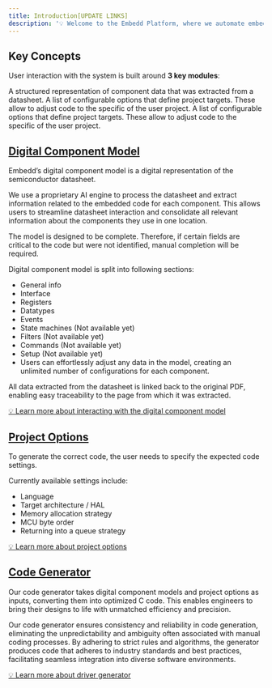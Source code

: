 ```yaml
---
title: Introduction[UPDATE LINKS]
description: '💡 Welcome to the Embedd Platform, where we automate embedded software development. Our platform streamlines the transition from datasheet to code, enabling developers to focus on innovation instead of mundane tasks.'
---
```


## Key Concepts

User interaction with the system is built around **3 key modules**:

<CardGroup cols={3}>
  <Card
    title="Digital Component Model"
    href="/pages/digital-component-model"
  >
A structured representation of component data that was extracted from a datasheet.
  </Card>
  <Card
    title="Project Options"
    href="/pages/project-options"
  >
A list of configurable options that define project targets. These allow to adjust code to the specific of the user project.
  </Card>
  <Card
    title="Code Generator"
    href="/pages/generating-drivers"
  >
A list of configurable options that define project targets. These allow to adjust code to the specific of the user project.
  </Card>
</CardGroup>

## [Digital Component Model](/pages/digital-component-model)

Embedd’s digital component model is a digital representation of the semiconductor datasheet.

We use a proprietary AI engine to process the datasheet and extract information related to the embedded code for each component. This allows users to streamline datasheet interaction and consolidate all relevant information about the components they use in one location.

The model is designed to be complete. Therefore, if certain fields are critical to the code but were not identified, manual completion will be required.

Digital component model is split into following sections:

- General info
- Interface
- Registers
- Datatypes
- Events
- State machines (Not available yet)
- Filters (Not available yet)
- Commands (Not available yet)
- Setup (Not available yet)
- Users can effortlessly adjust any data in the model, creating an unlimited number of configurations for each component.

All data extracted from the datasheet is linked back to the original PDF, enabling easy traceability to the page from which it was extracted.

[💡 Learn more about interacting with the digital component model](/pages/digital-component-model)

## [Project Options](/pages/project-options)

To generate the correct code, the user needs to specify the expected code settings.

Currently available settings include:

- Language
- Target architecture / HAL
- Memory allocation strategy
- MCU byte order
- Returning into a queue strategy

[💡 Learn more about project options](/pages/project-options)

## [Code Generator](/pages/generating-drivers)

Our code generator takes digital component models and project options as inputs, converting them into optimized C code. This enables engineers to bring their designs to life with unmatched efficiency and precision.

Our code generator ensures consistency and reliability in code generation, eliminating the unpredictability and ambiguity often associated with manual coding processes. By adhering to strict rules and algorithms, the generator produces code that adheres to industry standards and best practices, facilitating seamless integration into diverse software environments.

[💡 Learn more about driver generator](/pages/generating-drivers)
